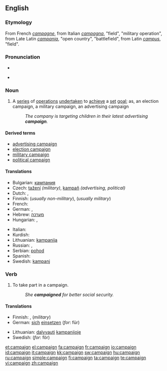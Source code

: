 ==English==
{{wikipedia}}

===Etymology===
From French ''[[campagne]]'', from Italian ''[[campagna]]'', "field", "military operation", from Late Latin ''[[campania]]'', "open country", "battlefield", from Latin ''[[campus]]'', "field".

===Pronunciation===
* {{audio|en-us-campaign.ogg|Audio (US)}}

* {{rhymes|eɪn}}

===Noun===
{{en-noun}}

# A [[series]] of [[operation]]s [[undertaken]] to [[achieve]] a [[set]] [[goal]]; as, an election campaign, a military campaign, an advertising campaign
#: ''The company is targeting children in their latest advertising '''campaign'''.''

====Derived terms====
* [[advertising campaign]]
* [[election campaign]]
* [[military campaign]]
* [[political campaign]]

====Translations====
{{top}}
* Bulgarian: [[кампания]] {{f}}
* Czech: [[tažení]] {{n}} ''(military)'', [[kampaň]] {{f}} ''(advertising, political)''
* Dutch: {{t+|nl|campagne|f}}, {{t+|nl|veldtocht|m}}
* Finnish: {{t-|fi|kampanja}} (''usually non-military''), {{t-|fi|sotaretki}} (''usually military'')
* French: {{t+|fr|campagne|f}}
* German: {{t+|de|Kampagne|f}}, {{t+|de|Feldzug|m}}
* Hebrew: [[מערכה]] {{f}}
* Hungarian: {{t+|hu|kampány}}, {{t-|hu|hadjárat}}
{{mid}}
* Italian: {{t+|it|campagna|f}}
* Kurdish: {{KUchar|[[حه‌مله‌]]}}
* Lithuanian: [[kampanija]]
* Russian: {{t|ru|поход|m|tr=poxód|sc=Cyrl}}, {{t|ru|кампания|f|tr=kampánija|sc=Cyrl}}
* Serbian: [[pohod]] {{m}}
* Spanish: {{t-|es|campaña|f}}
* Swedish: [[kampanj]]
{{bottom}}

===Verb===
{{en-verb}}

# {{intransitive}} To take part in a campaign.
#: ''She '''campaigned''' for better social security.''

====Translations====
{{top}}
* Finnish: {{t-|fi|kampanjoida}}, {{t+|fi|sotia}} (''military'')
* German: [[sich]] [[einsetzen]] (''for'': für)
{{mid}}
* Lithuanian: [[dalyvauti]] [[kampanijoje]]
* Swedish: {{t|sv|kampanj|c}} (''for'': för)
{{bottom}}

[[et:campaign]]
[[el:campaign]]
[[fa:campaign]]
[[fr:campaign]]
[[io:campaign]]
[[id:campaign]]
[[it:campaign]]
[[kk:campaign]]
[[sw:campaign]]
[[hu:campaign]]
[[ru:campaign]]
[[simple:campaign]]
[[fi:campaign]]
[[ta:campaign]]
[[te:campaign]]
[[vi:campaign]]
[[zh:campaign]]
